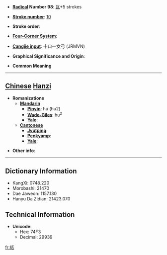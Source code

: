 * '''[[Wiktionary:Chinese radical index| Radical]] Number 98''': [[Wiktionary:Chinese radical index 瓦|瓦]]+5 strokes

* '''[[Wiktionary:Chinese total strokes index|Stroke number]]''': [[Wiktionary:Chinese total strokes index 10|10]]

* '''Stroke order''': 

* '''[[Wiktionary:Chinese four corner index|Four-Corner System]]''': 

* '''[[Wiktionary:Chinese Cangjie index|Cangjie input]]''': 十口一女弓 (JRMVN)

* '''Graphical Significance and Origin''': 

* '''Common Meaning'''

----

== [[Chinese]] [[Hanzi]] ==

* '''Romanizations'''
** '''[[Mandarin]]'''
*** '''[[Pinyin]]''': hú (hu2)
*** '''[[Wade-Giles]]''': hu<sup>2</sup>
*** '''[[Yale]]''': 
** '''[[Cantonese]]'''
*** '''[[Jyutping]]''':
*** '''[[Penkyamp]]''': 
*** '''[[Yale]]''': 

* '''Other info''': 

----

== Dictionary Information ==

* KangXi: 0748.220
* Morobashi: 21470
* Dae Jaweon: 1157.130
* Hanyu Da Zidian: 21423.070

== Technical Information ==

* '''Unicode''':
** Hex: 74F3
** Decimal: 29939

[[fr:瓳]]